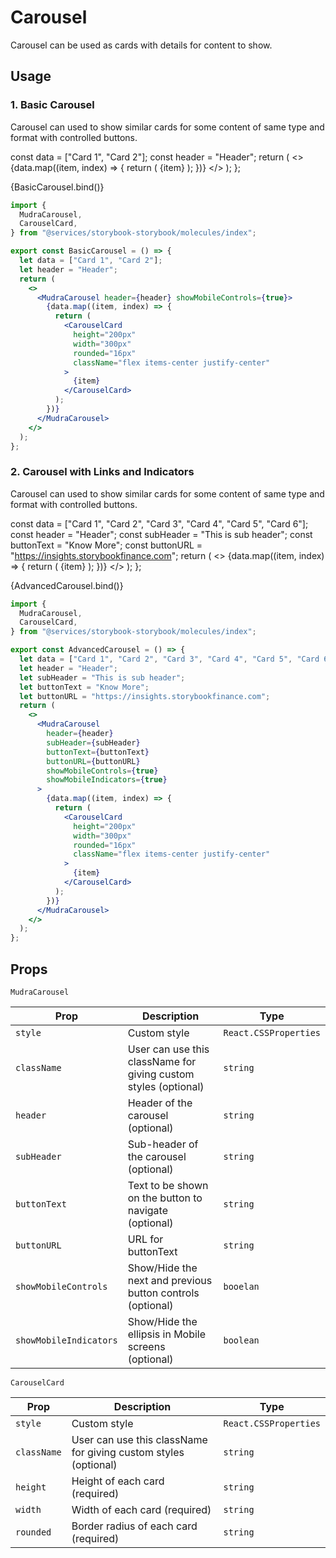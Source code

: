 
<Meta title="Molecules/Mudra Carousel" component={MudraCarousel} />

# Carousel

Carousel can be used as cards with details for content to show.

## Usage

### 1. Basic Carousel

Carousel can used to show similar cards for some content of same type and format with controlled buttons.

  const data = ["Card 1", "Card 2"];
  const header = "Header";
  return (
    <>
      <MudraCarousel header={header} showMobileControls={true}>
        {data.map((item, index) => {
          return (
            <CarouselCard
              height="200px"
              width="300px"
              rounded="16px"
              className="flex items-center justify-center"
              key={index}
            >
              {item}
            </CarouselCard>
          );
        })}
      </MudraCarousel>
    </>
  );
};

<Canvas>
  <Story name="BasicCarousel">{BasicCarousel.bind()}</Story>
</Canvas>

```jsx
import {
  MudraCarousel,
  CarouselCard,
} from "@services/storybook-storybook/molecules/index";

export const BasicCarousel = () => {
  let data = ["Card 1", "Card 2"];
  let header = "Header";
  return (
    <>
      <MudraCarousel header={header} showMobileControls={true}>
        {data.map((item, index) => {
          return (
            <CarouselCard
              height="200px"
              width="300px"
              rounded="16px"
              className="flex items-center justify-center"
            >
              {item}
            </CarouselCard>
          );
        })}
      </MudraCarousel>
    </>
  );
};
```

### 2. Carousel with Links and Indicators

Carousel can used to show similar cards for some content of same type and format with controlled buttons.

  const data = ["Card 1", "Card 2", "Card 3", "Card 4", "Card 5", "Card 6"];
  const header = "Header";
  const subHeader = "This is sub header";
  const buttonText = "Know More";
  const buttonURL = "https://insights.storybookfinance.com";
  return (
    <>
      <MudraCarousel
        header={header}
        subHeader={subHeader}
        buttonText={buttonText}
        buttonURL={buttonURL}
        showMobileControls={true}
        showMobileIndicators={true}
      >
        {data.map((item, index) => {
          return (
            <CarouselCard
              height="200px"
              width="300px"
              rounded="16px"
              className="flex items-center justify-center"
              key={index}
            >
              {item}
            </CarouselCard>
          );
        })}
      </MudraCarousel>
    </>
  );
};

<Canvas>
  <Story name="AdvancedCarousel">{AdvancedCarousel.bind()}</Story>
</Canvas>

```jsx
import {
  MudraCarousel,
  CarouselCard,
} from "@services/storybook-storybook/molecules/index";

export const AdvancedCarousel = () => {
  let data = ["Card 1", "Card 2", "Card 3", "Card 4", "Card 5", "Card 6"];
  let header = "Header";
  let subHeader = "This is sub header";
  let buttonText = "Know More";
  let buttonURL = "https://insights.storybookfinance.com";
  return (
    <>
      <MudraCarousel
        header={header}
        subHeader={subHeader}
        buttonText={buttonText}
        buttonURL={buttonURL}
        showMobileControls={true}
        showMobileIndicators={true}
      >
        {data.map((item, index) => {
          return (
            <CarouselCard
              height="200px"
              width="300px"
              rounded="16px"
              className="flex items-center justify-center"
            >
              {item}
            </CarouselCard>
          );
        })}
      </MudraCarousel>
    </>
  );
};
```

## Props

`MudraCarousel`

<div style={{overflowX: 'auto'}}>

| Prop                   | Description                                                     | Type                  |
| ---------------------- | --------------------------------------------------------------- | --------------------- |
| `style`                | Custom style                                                    | `React.CSSProperties` |
| `className`            | User can use this className for giving custom styles (optional) | `string`              |
| `header`               | Header of the carousel (optional)                               | `string`              |
| `subHeader`            | Sub-header of the carousel (optional)                           | `string`              |
| `buttonText`           | Text to be shown on the button to navigate (optional)           | `string`              |
| `buttonURL`            | URL for buttonText                                              | `string`              |
| `showMobileControls`   | Show/Hide the next and previous button controls (optional)      | `booelan`             |
| `showMobileIndicators` | Show/Hide the ellipsis in Mobile screens (optional)             | `boolean`             |

</div>

`CarouselCard`

<div style={{overflowX: 'auto'}}>

| Prop        | Description                                                     | Type                  |
| ----------- | --------------------------------------------------------------- | --------------------- |
| `style`     | Custom style                                                    | `React.CSSProperties` |
| `className` | User can use this className for giving custom styles (optional) | `string`              |
| `height`    | Height of each card (required)                                  | `string`              |
| `width`     | Width of each card (required)                                   | `string`              |
| `rounded`   | Border radius of each card (required)                           | `string`              |

</div>

